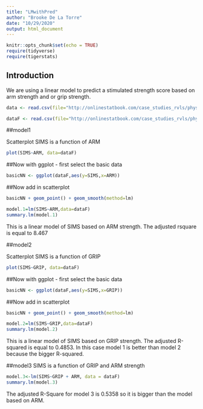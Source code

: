 ```yaml
---
title: "LMwithPred"
author: "Brooke De La Torre"
date: "10/29/2020"
output: html_document
---
```


```r
knitr::opts_chunk$set(echo = TRUE)
require(tidyverse)
require(tigerstats)
```

## Introduction
We are using a linear model to predict a stimulated strength score based on arm strength and or grip strength. 

```r
data <- read.csv(file="http://onlinestatbook.com/case_studies_rvls/physical_strength/data.txt",sep="",header=TRUE)    
```
```r
dataF <- read.csv(file="http://onlinestatbook.com/case_studies_rvls/physical_strength/data.txt",sep="",header=TRUE)    
```

##model1

Scatterplot SIMS is a function of ARM
```r
plot(SIMS~ARM, data=dataF)
```

##Now with ggplot - first select the basic data

```r
basicNN <- ggplot(dataF,aes(y=SIMS,x=ARM))
```

##Now add in scatterplot

```r
basicNN + geom_point() + geom_smooth(method=lm)
```

```r
model.1=lm(SIMS~ARM,data=dataF)
summary.lm(model.1)
```
This is a linear model of SIMS based on ARM strength. The adjusted rsquare is equal to 8.467

##model2

Scatterplot SIMS is a function of GRIP
```r
plot(SIMS~GRIP, data=dataF)
```

##Now with ggplot - first select the basic data

```r
basicNN <- ggplot(dataF,aes(y=SIMS,x=GRIP))
```

##Now add in scatterplot

```r
basicNN + geom_point() + geom_smooth(method=lm)
```

```r
model.2=lm(SIMS~GRIP,data=dataF)
summary.lm(model.2)
```

This is a linear model of SIMS based on GRIP strength. The adjusted R-squared is equal to 0.4853. In this case model 1 is better than model 2 because the bigger R-squared. 

##model3
SIMS is a function of GRIP and ARM strength
```r
model.3<-lm(SIMS~GRIP + ARM, data = dataF)
summary.lm(model.3)
```
The adjusted R-Square for model 3 is 0.5358 so it is bigger than the model based on ARM.
